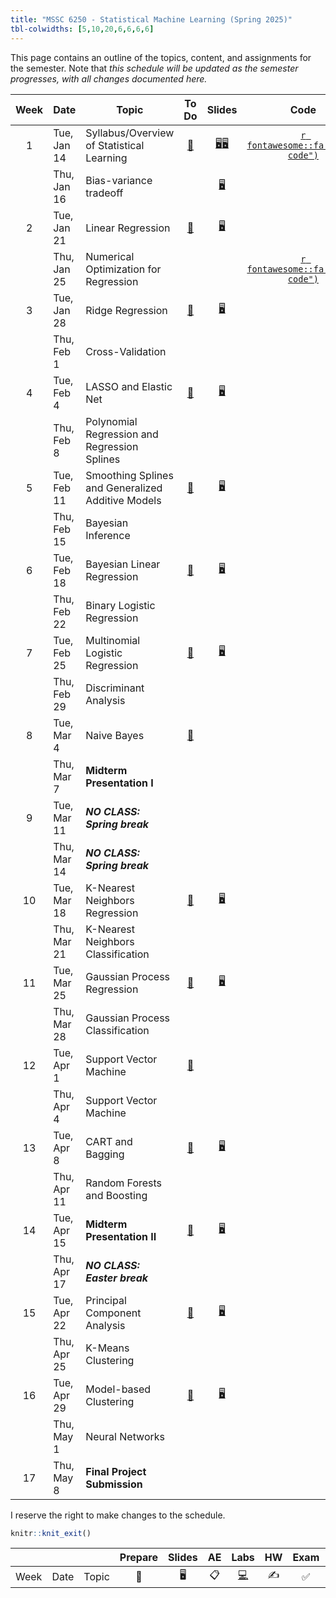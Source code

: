 ```yaml
---
title: "MSSC 6250 - Statistical Machine Learning (Spring 2025)"
tbl-colwidths: [5,10,20,6,6,6,6]
---
```


This page contains an outline of the topics, content, and assignments for the semester. Note that *this schedule will be updated as the semester progresses, with all changes documented here.*

::: column-screen-inset-right
| Week | Date | Topic | To Do | Slides | Code | Homework | Project |
|:-------:|---------|---------|:-------:|:-------:|:-------:|:-------:|:-------:|
| 1 | Tue, Jan 14 | Syllabus/Overview of Statistical Learning | [📖](/weeks/week-1.html "Week 1") | [🖥️](slides/01-syllabus.html "Syllabus")[🖥️](slides/02-overview.html "Overview") | [`r fontawesome::fa("file-code")`](slides/02-overview.html "Overview") |  |  |
|  | Thu, Jan 16 | Bias-variance tradeoff |  | [🖥️](slides/03-bias-var.html "bias-var-tradeoff") |  |  |  |
| 2 | Tue, Jan 21 | Linear Regression | [📖](/weeks/week-2.html "Week 2") | [🖥️](slides/04-lin-reg.html "Linear regression") |  | [✍️](/hw/hw-1.html "Homework 1") |  |
|  | Thu, Jan 25 | Numerical Optimization for Regression |  |  | [`r fontawesome::fa("file-code")`](slides/02-overview.html "Overview") |  |  |
| 3 | Tue, Jan 28 | Ridge Regression | [📖](/weeks/week-3.html "Week 3") | [🖥️](slides/05-ridge-cv.html "Ridge regression and cross validation") |  |  |  |
|  | Thu, Feb 1 | Cross-Validation |  |  |  |  |  |
| 4 | Tue, Feb 4 | LASSO and Elastic Net | [📖](/weeks/week-4.html "Week 4") | [🖥️](slides/06-lasso-vs.html "06-lasso-vs") |  |  |  |
|  | Thu, Feb 8 | Polynomial Regression and Regression Splines |  |  |  | [✍️](/hw/hw-2.html "Homework 2") |  |
| 5 | Tue, Feb 11 | Smoothing Splines and Generalized Additive Models | [📖](/weeks/week-5.html "Week 5") | [🖥️](slides/07-splines.html "07-splines") |  |  |  |
|  | Thu, Feb 15 | Bayesian Inference |  |  |  |  |  |
| 6 | Tue, Feb 18 | Bayesian Linear Regression | [📖](/weeks/week-6.html "Week 6") | [🖥️](slides/08-bayes.html "08-bayes") |  |  |  |
|  | Thu, Feb 22 | Binary Logistic Regression |  |  |  |  |  |
| 7 | Tue, Feb 25 | Multinomial Logistic Regression | [📖](/weeks/week-7.html "Week 7") | [🖥️](slides/09-class-glm.html "09-class-glm") |  |  |  |
|  | Thu, Feb 29 | Discriminant Analysis |  |  |  |  |  |
| 8 | Tue, Mar 4 | Naive Bayes | [📖](/weeks/week-8.html "Week 8") |  |  |  |  |
|  | Thu, Mar 7 | **Midterm Presentation I** |  |  |  | [✍️](/hw/hw-3.html "Homework 3") | ✅ |
| 9 | Tue, Mar 11 | ***NO CLASS: Spring break*** |  |  |  |  |  |
|  | Thu, Mar 14 | ***NO CLASS: Spring break*** |  |  |  |  |  |
| 10 | Tue, Mar 18 | K-Nearest Neighbors Regression | [📖](/weeks/week-10.html "Week 10") | [🖥️](slides/10-generative.html "10-generative") |  |  |  |
|  | Thu, Mar 21 | K-Nearest Neighbors Classification |  |  |  |  |  |
| 11 | Tue, Mar 25 | Gaussian Process Regression | [📖](/weeks/week-11.html "Week 11") | [🖥️](slides/11-knn.html "11-knn") |  |  |  |
|  | Thu, Mar 28 | Gaussian Process Classification |  |  |  |  |  |
| 12 | Tue, Apr 1 | Support Vector Machine | [📖](/weeks/week-12.html "Week 11") |  |  |  |  |
|  | Thu, Apr 4 | Support Vector Machine |  |  |  |  |  |
| 13 | Tue, Apr 8 | CART and Bagging | [📖](/weeks/week-13.html "Week 13") | [🖥️](slides/13-svm.html "13-svm") |  |  |  |
|  | Thu, Apr 11 | Random Forests and Boosting |  |  |  | [✍️](/hw/hw-4.html "hw-4") |  |
| 14 | Tue, Apr 15 | **Midterm Presentation II** | [📖](/weeks/week-14.html "Week 14") | [🖥️](slides/14-tree.html "14-tree") |  |  | ✅ |
|  | Thu, Apr 17 | ***NO CLASS: Easter break*** |  |  |  |  |  |
| 15 | Tue, Apr 22 | Principal Component Analysis | [📖](/weeks/week-15.html "Week 15") | [🖥️](slides/15-pca.html "15-pca") |  |  |  |
|  | Thu, Apr 25 | K-Means Clustering |  |  |  |  |  |
| 16 | Tue, Apr 29 | Model-based Clustering | [📖](/weeks/week-16.html "Week 16") | [🖥️](slides/16-clustering.html "16-clustering") |  |  |  |
|  | Thu, May 1 | Neural Networks |  |  |  |  |  |
| 17 | Thu, May 8 | **Final Project Submission** |  |  |  |  | ✅ |
:::

I reserve the right to make changes to the schedule.

```r
knitr::knit_exit()
```

|   |   |   | Prepare | Slides | AE | Labs | HW | Exam | Project |
|--------|--------|--------|:------:|:------:|:------:|:------:|:------:|:------:|:------:|
| Week | Date | Topic | 📖 | 🖥️ | 📋 | [💻](https://sakai.duke.edu/samigo-app/servlet/Login?id=6fa7ebf3-01af-42a6-91ba-3e813d3901221641094171786) | ✍️ | ✅ | 📂 |
